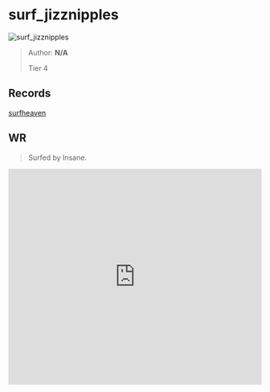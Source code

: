 
# surf_jizznipples

![surf_jizznipples](https://raw.githubusercontent.com/Sayt123/SurfMapPics/Maps-and-bonuses/csgo/surf_jizznipples.jpg)

> Author: **N/A**
>
> Tier 4

## Records

[surfheaven](https://surfheaven.eu/map/surf_jizznipples)

## WR

> Surfed by Insane.

<iframe
width="100%"
height="430"
src="https://www.youtube.com/embed/WOrWZwQK6d8"
frameborder="0"
allow="accelerometer; autoplay; clipboard-write; encrypted-media; gyroscope; picture-in-picture"
allowFullScreen
/>

```md

[Surf Timer] - им ٠ Insane finished in 00:57:04 (-00:01:26). Improving by 00:03:40
[Surf Timer] - им ٠ Insane beat the map record! Rank: 1/266

Server: [KSFClan.com] #1 24/7 SurfTimer! [Europe] (31.7.184.108:27015)

Date of run: 24 Sepember, 2013

Song: Auditive Escape - Left Bo
```
                